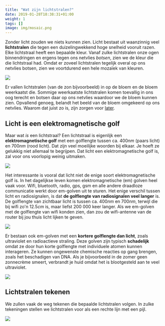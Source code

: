 ```yaml
---
title: "Wat zijn lichtstralen?"
date: 2019-01-28T18:38:31+01:00
weight: 1
tags: []
image: img/mosaic.png
---
```


Zonder licht zouden we niets kunnen zien. Licht bestaat uit waanzinnig veel
**lichtstralen** die tegen een duizelingwekkend hoge snelheid vooruit razen.
Elke lichtstraal heeft een bepaalde kleur. Vanaf zulke lichtstralen onze ogen
binnendringen en ergens tegen ons netvlies _botsen_, zien we de kleur die die
lichtstraal had. Omdat er zoveel lichtstralen tegelijk overal op ons netvlies
botsen, zien we voortdurend een hele mozaïek van kleuren.

![](img/mosaic.png)

Er vallen lichtstralen <Mute>(van de zon bijvoorbeeld)</Mute>
in op de bloem en de bloem weerkaatst die. Sommige weerkaatste
lichtstralen komen toevallig in ons oog terecht en botsen daar
op ons netvlies waardoor we de bloem kunnen zien.
Opvallend genoeg, belandt het beeld van de bloem omgekeerd op ons netvlies.
Waarom dat juist zo is, zijn zorgen voor [later](beeldvorming).

## Licht is een elektromagnetische golf

Maar wat _is_ een lichtstraal? Een lichtstraal is eigenlijk een
**elektromagnetische golf** met een golflengte tussen ca. $400 \si{ nm}$ (paars
licht) en $700 \si{ nm}$ (rood licht). Dat zijn veel moeilijke woorden bij
elkaar. Je hoeft ze gelukkig niet allemaal te begrijpen. Dat licht een
elektromagnetische golf is, zal voor ons voorlopig weinig uitmaken.

![](img/em_stralen.png)

Het interessante is vooral dat licht niet de enige soort elektromagnetische
golf is. In het dagelijkse leven komen elektromagnetische (em) golven heel vaak
voor. Wifi, bluetooth, radio, gps, gsm en alle andere draadloze communicatie
werkt door em-golven uit te sturen. Het enige verschil tussen licht en
radiosignalen, is dat **de golflengte van radiosignalen veel langer** is. De
golflengte van zichtbaar licht is tussen ca. $400 \si{ nm}$ en $700 \si{ nm}$,
terwijl die bij wifi zo'n $12.5 \si{ cm}$ is, maar liefst $200\ 000$ keer langer.
Als we em-golven met de
golflengte van wifi konden zien, dan zou de wifi-antenne van de router bij jou
thuis licht lijken te geven.

![](img/light_router.png)

Er bestaan ook em-golven met een **kortere golflengte dan licht**, zoals
ultraviolet en radioactieve straling. Deze golven zijn typisch **schadelijk**
omdat ze door hun korte golflengte met individuele atomen kunnen interageren.
Ze kunnen ongewenste chemische reacties op gang brengen, zoals het beschadigen
van DNA. Als je bijvoorbeeld in de zomer geen zonnecrème smeert, verbrandt je
huid omdat het is blootgesteld aan te veel ultraviolet.

![](img/sunburn.png)

## Lichtstralen tekenen

We zullen vaak de weg tekenen die bepaalde lichtstralen volgen. In zulke
tekeningen stellen we lichtstralen voor als een rechte lijn met een pijl.

![](img/light_rays.png)

